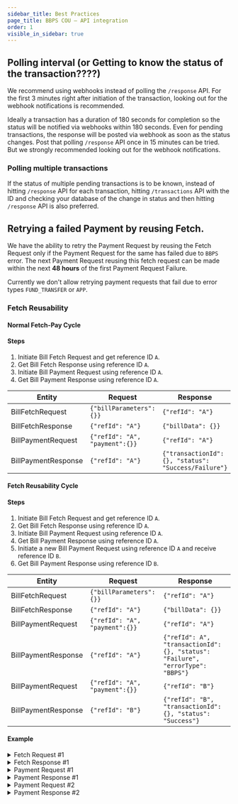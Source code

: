 ```yaml
---
sidebar_title: Best Practices
page_title: BBPS COU — API integration
order: 1
visible_in_sidebar: true
---
```


## Polling interval (or Getting to know the status of the transaction????)

We recommend using webhooks instead of polling the `/response` API. For the first 3 minutes right after initiation of the transaction, looking out for the webhook notifications is recommended.

Ideally a transaction has a duration of 180 seconds for completion so the status will be notified via webhooks within 180 seconds. Even for pending transactions, the response will be posted via webhook as soon as the status changes. Post that polling `/response` API once in 15 minutes can be tried. But we strongly recommended looking out for the webhook notifications.


### Polling multiple transactions

If the status of multiple pending transactions is to be known, instead of hitting `/response` API for each transaction, hitting `/transactions` API with the ID and checking your database of the change in status and then hitting `/response` API is also preferred.


## Retrying a failed Payment by reusing Fetch.

We have the ability to retry the Payment Request by reusing the Fetch Request only if the Payment Request for the same has failed due to `BBPS` error. The next Payment Request reusing this fetch request can be made within the next **48 hours** of the first Payment Request Failure.

Currently we don't allow retrying payment requests that fail due to error types `FUND_TRANSFER` or `APP`.

### Fetch Reusability

#### Normal Fetch-Pay Cycle

#### Steps
1. Initiate Bill Fetch Request and get reference ID `A`.
2. Get Bill Fetch Response using reference ID `A`.
3. Initiate Bill Payment Request using reference ID `A`.
4. Get Bill Payment Response using reference ID `A`.

| Entity              | Request                        | Response                                            |
|---------------------|--------------------------------|-----------------------------------------------------|
| BillFetchRequest    | `{"billParameters": {}}`       | `{"refId": "A"}`                                    |
| BillFetchResponse   | `{"refId": "A"}`               | `{"billData": {}}`                                  |
| BillPaymentRequest  | `{"refId": "A", "payment":{}}` | `{"refId": "A"}`                                    |
| BillPaymentResponse | `{"refId": "A"}`               | `{"transactionId":{}, "status": "Success/Failure"}` |



#### Fetch Reusability Cycle

#### Steps
1. Initiate Bill Fetch Request and get reference ID `A`.
2. Get Bill Fetch Response using reference ID `A`.
3. Initiate Bill Payment Request using reference ID `A`.
4. Get Bill Payment Response using reference ID `A`.
5. Initiate a new Bill Payment Request using reference ID `A` and receive reference ID `B`.
6. Get Bill Payment Response using reference ID `B`.

| Entity              | Request                        | Response                                                                      |
|---------------------|--------------------------------|-------------------------------------------------------------------------------|
| BillFetchRequest    | `{"billParameters": {}}`       | `{"refId": "A"}`                                                              |
| BillFetchResponse   | `{"refId": "A"}`               | `{"billData": {}}`                                                            |
| BillPaymentRequest  | `{"refId": "A", "payment":{}}` | `{"refId": "A"}`                                                              |
| BillPaymentResponse | `{"refId": "A"}`               | `{"refId": A", "transactionId":{}, "status": "Failure", "errorType": "BBPS"}` |
| BillPaymentRequest  | `{"refId": "A", "payment":{}}` | `{"refId": "B"}`                                                              |
| BillPaymentResponse | `{"refId": "B"}`               | `{"refId": "B", "transactionId":{}, "status": "Success"}`                     |


#### Example

<details>
  <summary>Fetch Request #1</summary>

  ### Request

  ```js
{
    "agent": {
        "channel": "INT",
        "id": "AS01AS02INB519046223",
        "ip": "124.170.23.24",
        "mac": "48-4D-7E-CB-DB-6F"
    },
    "customer": {
        "mobile": "9999999081",
        "billParameters": [
            {
                "name": "a",
                "value": "10"
            },
            {
                "name": "a b",
                "value": "20"
            },
            {
                "name": "a b c",
                "value": "30"
            },
            {
                "name": "a b c d",
                "value": "40"
            },
            {
                "name": "a b c d e",
                "value": "50"
            }
        ]
    },
    "biller": {
        "id": "OTOE00005XXZ43"
    }
}
  ```

### Response

```js
{
    "data": {
        "refId": "CE9U2F9RHQPJICM8SC0G87SZTUR23440700"
    },
    "success": true,
    "traceId": "CE9U2F9RHQPJICM8SC00"
}
```
</details>


<details>
  <summary>Fetch Response #1</summary>

  ### Request

  ```js
{
    "refId": "CE9U2F9RHQPJICM8SC0G87SZTUR23440700"
}
  ```

### Response

```js
{
    "data": {
        "additionalInfo": [
            {
                "name": "a",
                "value": "10"
            },
            {
                "name": "a b",
                "value": "20"
            },
            {
                "name": "a b c",
                "value": "30"
            },
            {
                "name": "a b c d",
                "value": "40"
            }
        ],
        "bill": {
            "amount": 100000,
            "billDate": "2015-06-14",
            "billNumber": "12303",
            "billPeriod": "june",
            "customerName": "BBPS",
            "dueDate": "2015-06-20"
        },
        "billerRefId": "12345676",
        "exactness": "Exact",
        "paymentLimits": [
            {
                "maxLimit": 100000000,
                "minLimit": 1,
                "paymentMode": "Internet Banking",
                "supportsPendingStatus": false
            },
        ],
        "refId": "CE9U2F9RHQPJICM8SC0G87SZTUR23440700",
        "status": "Success"
    },
    "success": true,
    "traceId": "CE9U2H9RHQPJICM8SC20"
}
```
</details>

<details>
  <summary>Payment Request #1</summary>

  ### Request

  ```js
{
    "refId": "CE9U2F9RHQPJICM8SC0G87SZTUR23440700",
    "paymentDetails": {
        "mode": "Credit Card",
        "paymentRefId": "N2001121212344",
        "amount": 100,
        "timestamp": "2020-12-12T13:12:00+05:30"
    }
}
  ```

### Response

```js
{
    "data": {
        "refId": "CE9U2F9RHQPJICM8SC0G87SZTUR23440700"
    },
    "success": true,
    "traceId": "CE9U36PRHQPJICM8SC90"
}
```
</details>

<details>
  <summary>Payment Response #1</summary>

  ### Request

  ```js
{
    "refId": "CE9U2F9RHQPJICM8SC0G87SZTUR23440700"
}
  ```

### Response

```js
{
    "data": {
        "failureReason": {
            "code": "BOU002",    // Payment failed due to type "BBPS". Fetch can be reused in the next 48 hours
            "message": "TMM001", // from the first try of the Payment. In case the Biller is of Validation Type,
            "type": "BBPS"       // Ageing period will be 24 hours of successful validation.
        },
        "refId": "CE9U2F9RHQPJICM8SC0G87SZTUR23440700",
        "refundDetails": {
            "status": "Success",
            "transactionId": "REFAS012344070238CZWXPJ"
        },
        "status": "Failure",
        "transactionId": "AS012344070238CZWXPJ"
    },
    "success": true,
    "traceId": "CE9U461RHQPJICM8SCGG"
}
```
</details>

<details>
  <summary>Payment Request #2</summary>

  ### Request

  ```js
{
    "refId": "CE9U2F9RHQPJICM8SC0G87SZTUR23440700", // Provided refId in the Payment Request is the one linked to the Bill fetch (for which the Bill payment was a failure with "BBPS" error).
    "paymentDetails": {
        "mode": "Credit Card",
        "paymentRefId": "N2001121212344",
        "amount": 100000,
        "timestamp": "2020-12-12T13:12:00+05:30"
    }
}
  ```

### Response

```js
{
    "data": {
        "refId": "CE9U4I9RHQPJICM8SCK0303EZUD23440705" // A different refID is returned in Payment Response.
    },
    "success": true,
    "traceId": "CE9U4E9RHQPJICM8SCIG"
}
```

</details>

<details>
  <summary>Payment Response #2</summary>

  ### Request

  ```js
{
    "refId": "CE9U4I9RHQPJICM8SCK0303EZUD23440705" // Using the new refId, we can find the status of the second transaction.
}
  ```

### Response

```js
{
    "data": {
        "billerId": "OTOE00005XXZ43",
        "billerRefId": "12345037",
        "paymentDetails": {
            "amount": 100000,
            "mode": "Credit Card",
            "paymentRefId": "N2001121212344",
            "timestamp": "2020-12-12T13:12:00.000+05:30"
        },
        "refId": "CE9U4I9RHQPJICM8SCK0303EZUD23440705",
        "status": "Success",
        "transactionId": "AS0123440705054WJCMM"
    },
    "success": true,
    "traceId": "CE9U4OHRHQPJICM8SCNG"
}
```

</details>
